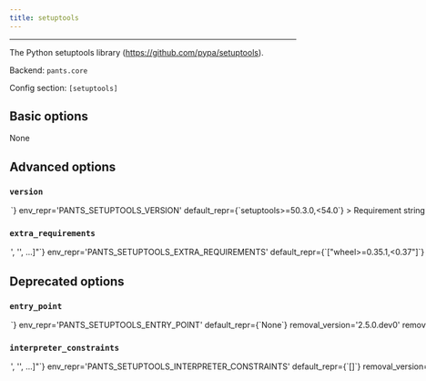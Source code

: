 ```yaml
---
title: setuptools
---
```



---

The Python setuptools library (https://github.com/pypa/setuptools).

Backend: <span className="color--primary">`pants.core`</span>

Config section: <span className="color--primary">`[setuptools]`</span>

<span className={styles.options}>

## Basic options

None

## Advanced options

### `version`

<Option
  cli_repr={`--setuptools-version=<str>`}
  env_repr='PANTS_SETUPTOOLS_VERSION'
  default_repr={`setuptools>=50.3.0,<54.0`}
>

Requirement string for the tool.

</Option>

### `extra_requirements`

<Option
  cli_repr={`--setuptools-extra-requirements="['<str>', '<str>', ...]"`}
  env_repr='PANTS_SETUPTOOLS_EXTRA_REQUIREMENTS'
  default_repr={`["wheel>=0.35.1,<0.37"]`}
>

Any additional requirement strings to use with the tool. This is useful if the tool allows you to install plugins or if you need to constrain a dependency to a certain version.

</Option>

## Deprecated options

### `entry_point`

<Option
  cli_repr={`--setuptools-entry-point=<str>`}
  env_repr='PANTS_SETUPTOOLS_ENTRY_POINT'
  default_repr={`None`}
  removal_version='2.5.0.dev0'
  removal_hint={'This option was never used.'}
>

DEPRECATED: Unused.

</Option>

### `interpreter_constraints`

<Option
  cli_repr={`--setuptools-interpreter-constraints="['<str>', '<str>', ...]"`}
  env_repr='PANTS_SETUPTOOLS_INTERPRETER_CONSTRAINTS'
  default_repr={`[]`}
  removal_version='2.5.0.dev0'
  removal_hint={'Interpreter constraints for setup.py execution are now derived from the `python_distribution` being packaged so this option is not needed.'}
>

DEPRECATED: Python interpreter constraints to use when selecting an interpreter to package `python_distribution` targets using setup.py.

</Option>

</span>
